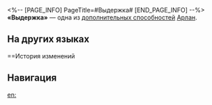 <%-- [PAGE_INFO]
PageTitle=#Выдержка#
[END_PAGE_INFO] --%>
{{Навык Инфобокс
|Название         = Выдержка
|Изображение      = След Выдержка.png
|Персонаж         = Арлан
|Тип              = Доп. способность
|Возвышение       = 4
|Длительность     = 
|Описание         = Шанс избежать эффекта периодического урона повышается на 50%.
|Свойство1        = 
|Масштабирование1 = 
}}
'''«Выдержка»''' — одна из [[дополнительная способность|дополнительных способностей]] [[Арлан]].

==На других языках==
{{На других языках
|en   = Endurance
|zhs  = 坚忍
|zht  = 堅忍
|ja   = {{Rubi|堅忍|けんにん}}
|ko   = 인내
|es   = Constancia
|fr   = Endurance
|ru   = Выдержка
|th   = Endurance
|vi   = Kiên Nhẫn
|de   = Beharrlichkeit
|id   = Endurance
|pt   = Resistência
}}

==История изменений
{{История изменений|3.5}}

==Навигация==
{{Навык Навбокс|Арлан}}

[[en:]]